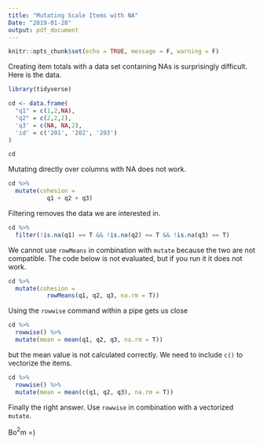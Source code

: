 ```yaml
---
title: "Mutating Scale Items with NA"
Date: "2019-01-28"
output: pdf_document
---
```


```r
knitr::opts_chunk$set(echo = TRUE, message = F, warning = F)
```

Creating item totals with a data set containing NAs is surprisingly difficult. Here is the data.

```r
library(tidyverse)

cd <- data.frame(
  "q1" = c(1,2,NA),
  "q2" = c(2,2,2),
  'q3' = c(NA, NA,2),
  'id' = c('201', '202', '203')
)

cd
```

Mutating directly over columns with NA does not work.

```r
cd %>%
  mutate(cohesion = 
           q1 + q2 + q3)
```

Filtering removes the data we are interested in.

```r
cd %>%
  filter(!is.na(q1) == T && !is.na(q2) == T && !is.na(q3) == T)
```

We cannot use `rowMeans` in combination with `mutate` because the two are not compatible. The code below is not evaluated, but if you run it it does not work.

```r

cd %>%
  mutate(cohesion =
           rowMeans(q1, q2, q3, na.rm = T))
```

Using the `rowwise` command within a pipe gets us close

```r
cd %>%
  rowwise() %>%
  mutate(mean = mean(q1, q2, q3, na.rm = T))
```

but the mean value is not calculated correctly. We need to include `c()` to vectorize the items.

```r
cd %>%
  rowwise() %>%
  mutate(mean = mean(c(q1, q2, q3), na.rm = T))
```

Finally the right answer. Use `rowwise` in combination with a vectorized `mutate`.

Bo$^2$m =)
